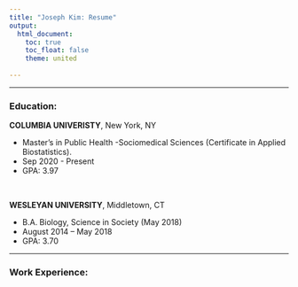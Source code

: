 ```yaml
---
title: "Joseph Kim: Resume"
output: 
  html_document:
    toc: true
    toc_float: false
    theme: united
    
---
```


-----

### **Education**:

**COLUMBIA UNIVERISTY**, New York, NY 

  * Master’s in Public Health
      -Sociomedical Sciences (Certificate in Applied Biostatistics). 
  * Sep 2020 - Present
  * GPA: 3.97
  
&nbsp;

**WESLEYAN UNIVERSITY**, Middletown, CT 

  * B.A. Biology, Science in Society (May 2018)
  * August 2014 – May 2018 
  * GPA: 3.70 

-----

### Work Experience:

